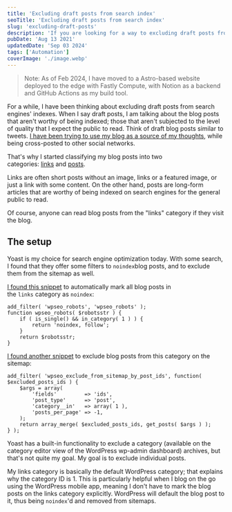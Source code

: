 ```yaml
---
title: 'Excluding draft posts from search index'
seoTitle: 'Excluding draft posts from search index'
slug: 'excluding-draft-posts'
description: 'If you are looking for a way to excluding draft posts from being indexed on the search engines, Yoast SEO offers filters to achieve that.'
pubDate: 'Aug 13 2021'
updatedDate: 'Sep 03 2024'
tags: ['Automation']
coverImage: './image.webp'
---
```


> Note: As of Feb 2024, I have moved to a Astro-based website deployed to the edge with Fastly Compute, with Notion as a backend and GitHub Actions as my build tool.

For a while, I have been thinking about excluding draft posts from search engines' indexes. When I say draft posts, I am talking about the blog posts that aren't worthy of being indexed; those that aren't subjected to the level of quality that I expect the public to read. Think of draft blog posts similar to tweets. [I have been trying to use my blog as a source of my thoughts](https://www.notion.so/2021/01/19/blog-as-a-replacement-for-twitter/), while being cross-posted to other social networks.

That's why I started classifying my blog posts into two categories: [links](https://www.arun.blog/category/links/) and [posts](https://www.arun.blog/category/posts/).

Links are often short posts without an image, links or a featured image, or just a link with some content. On the other hand, posts are long-form articles that are worthy of being indexed on search engines for the general public to read.

Of course, anyone can read blog posts from the "links" category if they visit the blog.

## The setup

Yoast is my choice for search engine optimization today. With some search, I found that they offer some filters to `noindex`blog posts, and to exclude them from the sitemap as well.

[I found this snippet](https://github.com/Yoast/wordpress-seo/issues/387#issuecomment-477024877) to automatically mark all blog posts in the `links` category as `noindex`:

```text
add_filter( 'wpseo_robots', 'wpseo_robots' );
function wpseo_robots( $robotsstr ) {
	if ( is_single() && in_category( 1 ) ) {
		return 'noindex, follow';
	}
	return $robotsstr;
}
```

[I found another snippet](https://github.com/Yoast/wordpress-seo/issues/387#issuecomment-565716379) to exclude blog posts from this category on the sitemap:

```text
add_filter( 'wpseo_exclude_from_sitemap_by_post_ids', function( $excluded_posts_ids ) {
	$args = array(
		'fields'         => 'ids',
		'post_type'      => 'post',
		'category__in'   => array( 1 ),
		'posts_per_page' => -1,
	);
	return array_merge( $excluded_posts_ids, get_posts( $args ) );
} );
```

Yoast has a built-in functionality to exclude a category (available on the category editor view of the WordPress wp-admin dashboard) archives, but that's not quite my goal. My goal is to exclude individual posts.

My links category is basically the default WordPress category; that explains why the category ID is 1. This is particularly helpful when I blog on the go using the WordPress mobile app, meaning I don't have to mark the blog posts on the links category explicitly. WordPress will default the blog post to it, thus being `noindex`'d and removed from sitemaps.
